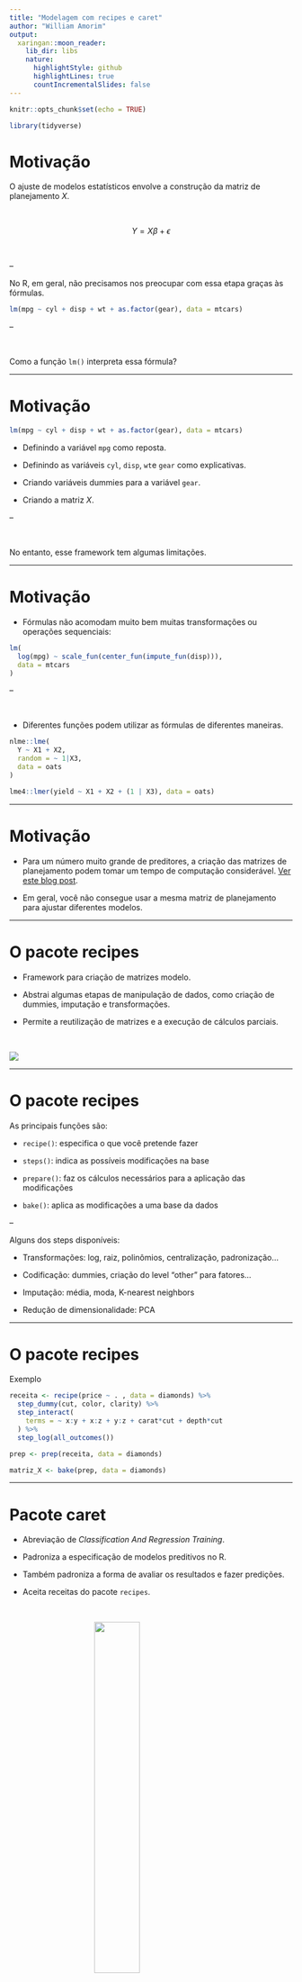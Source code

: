 ```yaml
---
title: "Modelagem com recipes e caret"
author: "William Amorim"
output:
  xaringan::moon_reader:
    lib_dir: libs
    nature:
      highlightStyle: github
      highlightLines: true
      countIncrementalSlides: false
---
```


```r
knitr::opts_chunk$set(echo = TRUE)
```

```r
library(tidyverse)
```

# Motivação

O ajuste de modelos estatísticos envolve a construção da matriz de planejamento $X$.

<br>

$$
Y = X\beta + \epsilon
$$

<br>

--

No R, em geral, não precisamos nos preocupar com essa etapa graças às fórmulas.


```r
lm(mpg ~ cyl + disp + wt + as.factor(gear), data = mtcars)
```

--

<br>

Como a função `lm()` interpreta essa fórmula?

---

# Motivação

```r
lm(mpg ~ cyl + disp + wt + as.factor(gear), data = mtcars)
```

- Definindo a variável `mpg` como reposta.

- Definindo as variáveis `cyl`, `disp`, `wt`e `gear` como explicativas.

- Criando variáveis dummies para a variável `gear`.

- Criando a matriz $X$.

--

<br>

No entanto, esse framework tem algumas limitações.

---

# Motivação

- Fórmulas não acomodam muito bem muitas transformações ou operações sequenciais:

```r
lm(
  log(mpg) ~ scale_fun(center_fun(impute_fun(disp))), 
  data = mtcars
)
```

--

<br>

- Diferentes funções podem utilizar as fórmulas de diferentes maneiras.

```r
nlme::lme(
  Y ~ X1 + X2, 
  random = ~ 1|X3,
  data = oats
)

lme4::lmer(yield ~ X1 + X2 + (1 | X3), data = oats)
```

---

# Motivação

- Para um número muito grande de preditores, a criação das matrizes de planejamento podem tomar um tempo de computação considerável. [Ver este blog post](https://rviews.rstudio.com/2017/03/01/the-r-formula-method-the-bad-parts/).


- Em geral, você não consegue usar a mesma matriz de planejamento para ajustar diferentes modelos.

---

# O pacote recipes

- Framework para criação de matrizes modelo.

- Abstrai algumas etapas de manipulação de dados, como criação de dummies, imputação e transformações.

- Permite a reutilização de matrizes e a execução de cálculos parciais.

<br>

<img src="https://raw.githubusercontent.com/tidymodels/recipes/master/recipes_hex_thumb.png" style="display: block; margin-left: auto; margin-right: auto "></img>

---

# O pacote recipes

As principais funções são:

- `recipe()`: especifica o que você pretende fazer

- `steps()`: indica as possíveis modificações na base

- `prepare()`: faz os cálculos necessários para a aplicação das modificações

- `bake()`: aplica as modificações a uma base da dados

--

Alguns dos steps disponíveis:

- Transformações: log, raiz, polinômios, centralização, padronização...

- Codificação: dummies, criação do level "other" para fatores...

- Imputação: média, moda, K-nearest neighbors

- Redução de dimensionalidade: PCA

---

# O pacote recipes

Exemplo

```r
receita <- recipe(price ~ . , data = diamonds) %>%
  step_dummy(cut, color, clarity) %>%
  step_interact(
    terms = ~ x:y + x:z + y:z + carat*cut + depth*cut
  ) %>% 
  step_log(all_outcomes())

prep <- prep(receita, data = diamonds)

matriz_X <- bake(prep, data = diamonds)
```



---

# Pacote caret

- Abreviação de _Classification And Regression Training_.

- Padroniza a especificação de modelos preditivos no R.

- Também padroniza a forma de avaliar os resultados e fazer predições.

- Aceita receitas do pacote `recipes`.

<br>

<img src="https://upload.wikimedia.org/wikipedia/commons/b/b5/A_Ariel_view_of_Carot.jpg" style="display: block; margin-left: auto; margin-right: auto; width: 40%"></img>

---

# O pacote caret

Inclui funções para:

- separação dos dados
- <s>pré-processamento</s> (utilizaremos o `recipes`)
- seleção de variáveis
- tuning e validação cruzada
- estimação de importância de variáveis

Todas criadas de forma padronizada.
